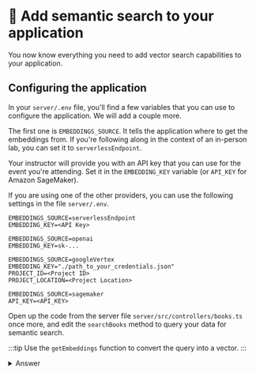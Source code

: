 
# 👐 Add semantic search to your application

You now know everything you need to add vector search capabilities to your application.

## Configuring the application

In your `server/.env` file, you'll find a few variables that you can use to configure the application. We will add a couple more.

The first one is `EMBEDDINGS_SOURCE`. It tells the application where to get the embeddings from. If you're following along in the context of an in-person lab, you can set it to `serverlessEndpoint`.

Your instructor will provide you with an API key that you can use for the event you're attending. Set it in the `EMBEDDING_KEY` variable (or `API_KEY` for Amazon SageMaker).

If you are using one of the other providers, you can use the following settings in the file `server/.env`.

<Tabs groupId="aiproviders">
  <TabItem value="serverless" label="Serverless Endpoint" default>

```
EMBEDDINGS_SOURCE=serverlessEndpoint
EMBEDDING_KEY=<API Key>
```

  </TabItem>
  <TabItem value="openai" label="OpenAI" default>

```
EMBEDDINGS_SOURCE=openai
EMBEDDING_KEY=sk-...
```

  </TabItem>
  <TabItem value="googleVertex" label="Google Cloud Vertex AI">

```
EMBEDDINGS_SOURCE=googleVertex
EMBEDDING_KEY="./path_to_your_credentials.json"
PROJECT_ID=<Project ID>
PROJECT_LOCATION=<Project Location>
```

  </TabItem>
  <TabItem value="sagemaker" label="Amazon SageMaker">

```
EMBEDDINGS_SOURCE=sagemaker
API_KEY=<API_KEY>
```

  </TabItem>
</Tabs>



Open up the code from the server file `server/src/controllers/books.ts` once more, and edit the `searchBooks` method to query your data for semantic search.

:::tip
Use the `getEmbeddings` function to convert the query into a vector.
:::

<details>
<summary>Answer</summary>
<div>

```js
  const vector = await getEmbeddings(query);
  const aggregationPipeline = [
    {
      $vectorSearch: {
        queryVector:  vector,
        path: 'embeddings',
        numCandidates: 100,
        index: 'vectorsearch',
        limit: 100,
      }
    }
  ];
  const books = await collections?.books?.aggregate(aggregationPipeline).toArray() as Book[];
  return books;

```
</div>
</details>